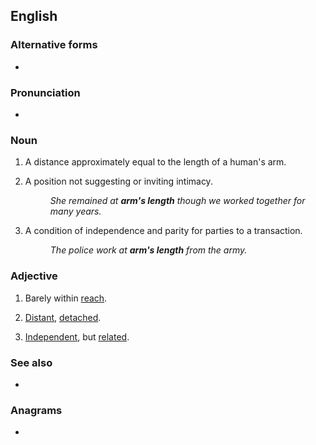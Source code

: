 {{also|arm's-length}}
==English==
{{wikipedia}}

===Alternative forms===
* {{l|en|arm's-length}}

===Pronunciation===
* {{audio|en-au-arm's length.ogg|Audio (AU)|lang=en}}

===Noun===
{{en-noun|head=[[arm]][['s]] [[length]]}}

# A distance approximately equal to the length of a human's arm.
# {{lb|en|figuratively}} A position not suggesting or inviting intimacy.
#: ''She remained at '''arm's length''' though we worked together for many years.''
# {{lb|en|figuratively}} A condition of independence and parity for parties to a transaction.
#: ''The police work at '''arm's length''' from the army.''

===Adjective===
{{en-adj|head=[[arm]][['s]] [[length]]}}

# {{lb|en|literally}} Barely within [[reach]].
# {{lb|en|idiomatic}} [[distant|Distant]], [[detach]]ed.
# {{lb|en|idiomatic}} [[independent|Independent]], but [[related]].

===See also===
* {{l|en|armlength}}

===Anagrams===
* {{anagrams|en|a=aeghlmnrst|armlengths}}